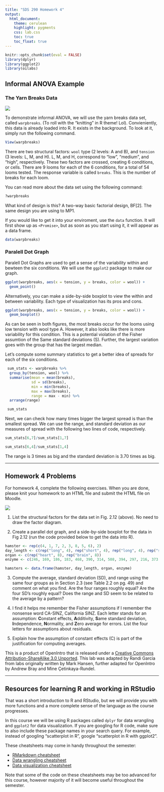 ```yaml
---
title: "SDS 290 Homework 4"
output:
  html_document:
    theme: cerulean
    highlight: pygments
    css: lab.css
    toc: true
    toc_float: true
---
```


```r
knitr::opts_chunk$set(eval = FALSE)
library(dplyr)
library(ggplot2)
library(oilabs)
```

## Informal ANOVA Example

### The Yarn Breaks Data

![](https://i.pinimg.com/originals/31/52/6c/31526c378e376a38236923742e208b1c.gif)

To demonstrate informal ANOVA, we will use the yarn breaks data set, called `warpbreaks`. (To
roll with the "knitting" in R theme! Lol). Convieniently, this data is already loaded into R. It exists 
in the background. To look at it, simply run the following command. 

```r
View(warpbreaks)
```

There are two structural factors: `wool` type (2 levels: A and B), and `tension` (3 levels: L, M, and H).
L, M, and H, correspond to "low", "medium", and "high", respectively. These two factors are crossed, 
creating 6 conditions, or cells. There are 9 looms for each of the 6 conditions, for a total of 54
looms tested. The response variable is called `breaks`. This is the number of breaks for each loom. 

You can read more about the data set using the following command:

```r
?warpbreaks
```

What kind of design is this? A two-way basic factorial design, BF[2]. The same design you are using to MP1.

If you would like to get it into your enviroment, use the `data` function. It will first show up as
`<Promise>`, but as soon as you start using it, it will appear as a data frame. 

```r
data(warpbreaks)
```

### Paralell Dot Graph

Paralell Dot Graphs are used to get a sense of the variability within and bewteen the six conditions. 
We will use the `ggplot2` package to make our graph.

```r
ggplot(warpbreaks, aes(x = tension, y = breaks, color = wool)) +
  geom_point()
```

Alternatively, you can make a side-by-side boxplot to view the within and between variability. 
Each type of visualization has its pros and cons. 

```r
ggplot(warpbreaks, aes(x = tension, y = breaks, color = wool)) +
  geom_boxplot()
```

As can be seen in both figures, the most breaks occur for the looms using low tension with wool type A. 
However, it also looks like there is more variability for this condition. This is a potential violation
of the Fisher assumtion of the Same standard deviations (S). Further, the largest variation goes with
the group that has the largest median. 

Let's compute some summary statistics to get a better idea of spreads for each of the six conditions. 

```r
 sum_stats <- warpbreaks %>%
  group_by(tension, wool) %>%
  summarise(mean = mean(breaks),
            sd = sd(breaks),
            min = min(breaks),
            max = max(breaks),
            range = max - min) %>%
  arrange(range)

 sum_stats
```

Next, we can check how many times bigger the largest spread is than the smallest spread. 
We can use the range, and standard deviation as our measures of spread with the following
two lines of code, respectively.

```r
sum_stats[6,7]/sum_stats[1,7]

sum_stats[6,4]/sum_stats[1,4]
```

The range is 3 times as big and the standard deviation is 3.70 times as big. 

***

## Homework 4 Problems

For homework 4, complete the following exercises. When you are done, please knit your 
homework to an HTML file and submit the HTML file on Moodle.

![](more/fig2.12.png)

1. List the structural factors for the data set in Fig. 2.12 (above). No need to draw the factor diagram. 

2. Create a parallel dot graph, and a side-by-side boxplot for the data in Fig 2.12 (run the 
code provided below to get the data into R).

```r
hamster <- rep(c(4, 1, 7, 2, 3, 8, 5, 6), 2)
day_length <- c(rep("long", 4), rep("short", 4), rep("long", 4), rep("short", 4))
organ <- c(rep("heart", 8), rep("brain", 8))
enzyme <- c(246, 169, 186, 183, 468, 390, 314, 508, 394, 297, 216, 373, 216, 198, 194, 192)

hamsters <- data.frame(hamster, day_length, organ, enzyme)
```

3. Compute the average, standard deviation (SD), and range using the same four groups as in Section 2.3 (see Table 2.2 on pg. 49)
and comment on what you find. Are the four ranges roughly equal? Are the four SD's roughly equal? Does the 
range and SD seem to be related to the average by a pattern?

4. I find it helps me remember the Fisher assumptions if I remember the nonsense word CA-SINZ, California 
SINZ. Each letter stands for an assumption: **C**onstant effects, **A**dditivity, **S**ame standard deviation, 
**I**ndependence, **N**ormality, and **Z**ero average for errors. List the four letters for assumptions about residuals.

5. Explain how the assumption of constant effects (C) is part of the justification for computing averages. 

<div id="license">
This is a product of OpenIntro that is released under a 
[Creative Commons Attribution-ShareAlike 3.0 Unported](http://creativecommons.org/licenses/by-sa/3.0). 
This lab was adapted by Randi Garcia from labs originally written by Mark Hansen, further 
adapted for OpenIntro by Andrew Bray and Mine &Ccedil;etinkaya-Rundel.
</div>

* * *

## Resources for learning R and working in RStudio

That was a short introduction to R and RStudio, but we will provide you with more
functions and a more complete sense of the language as the course progresses. 

In this course we will be using R packages called `dplyr` for data wrangling 
and `ggplot2` for data visualization. If you are googling for R code, make sure
to also include these package names in your search query. For example, instead
of googling "scatterplot in R", google "scatterplot in R with ggplot2".

These cheatsheets may come in handy throughout the semester:

- [RMarkdown cheatsheet](https://www.rstudio.com/wp-content/uploads/2016/03/rmarkdown-cheatsheet-2.0.pdf)
- [Data wrangling cheatsheet](http://www.rstudio.com/wp-content/uploads/2015/02/data-wrangling-cheatsheet.pdf)
- [Data visualization cheatsheet](http://www.rstudio.com/wp-content/uploads/2015/12/ggplot2-cheatsheet-2.0.pdf)

Note that some of the code on these cheatsheets may be too advanced for this course,
however majority of it will become useful throughout the semester.